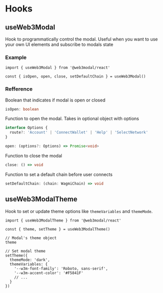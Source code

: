 # Hooks

## useWeb3Modal

Hook to programmatically control the modal. Useful when you want to use your own UI elements and subscribe to modals state

### Example

```tsx
import { useWeb3Modal } from '@web3modal/react'

const { isOpen, open, close, setDefaultChain } = useWeb3Modal()
```

### Refference

Boolean that indicates if modal is open or closed

```ts
isOpen: boolean
```

Function to open the modal. Takes in optional object with options

```ts
interface Options {
  route?: 'Account' | 'ConnectWallet' | 'Help' | 'SelectNetwork'
}

open: (options?: Options) => Promise<void>
```

Function to close the modal

```ts
close: () => void
```

Function to set a default chain before user connects

```ts
setDefaultChain: (chain: WagmiChain) => void
```

## useWeb3ModalTheme

Hook to set or update theme options like `themeVariables` and `themeMode`.

```tsx
import { useWeb3ModalTheme } from '@web3modal/react'

const { theme, setTheme } = useWeb3ModalTheme()

// Modal's theme object
theme

// Set modal theme
setTheme({
  themeMode: 'dark',
  themeVariables: {
    '--w3m-font-family': 'Roboto, sans-serif',
    '--w3m-accent-color': '#F5841F'
    // ...
  }
})
```
